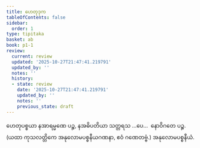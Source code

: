 ```yaml
---
title: ဟေတုဒုက
tableOfContents: false
sidebar:
  order: 1
type: tipitaka
basket: ab
book: p1-1
review:
  current: review
  updated: '2025-10-27T21:47:41.219791'
  updated_by: ''
  notes: ''
  history:
  - state: review
    date: '2025-10-27T21:47:41.219791'
    updated_by: ''
    notes: ''
    previous_state: draft
---
```



<ReviewStatus review={frontmatter.review} showDetails={true} />

<HypothesisAnnotation frontmatter={frontmatter} />

<DynamicBreadcrumb />

<Division number="80" book="p1-1" e="ch" v="36" p="360">

<Paragraph number="2240" book="p1-1">
ဟေတုပစ္စယာ နအာရမ္မဏေ ပဉ္စ, နအဓိပတိယာ သတ္တရသ …ပေ…  နောဝိဂတေ ပဉ္စ.
</Paragraph>

<Paragraph number="2241" book="p1-1">
(ယထာ ကုသလတ္တိကေ အနုလောမပစ္စနီယဂဏနာ, ဧဝံ ဂဏေတဗ္ဗံ.)

</Paragraph>
</Division>

<Paragraph number="2242" type="center" book="p1-1">
အနုလောမပစ္စနီယံ.
</Paragraph>